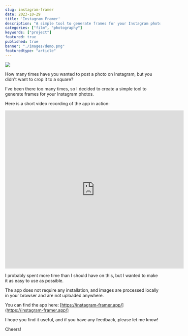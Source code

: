 ```yaml
---
slug: instagram-framer
date: 2023-10-29
title: 'Instagram Framer'
description: "A simple tool to generate frames for your Instagram photos."
categories: ["film", "photography"]
keywords: ["project"]
featured: true
published: true
banner: "./images/demo.png"
featuredtype: "article"
---
```


<img src={Demo} />

How many times have you wanted to post a photo on Instagram, but you didn't want to crop it to a square?

I've been there too many times, so I decided to create a simple tool to generate frames for your Instagram photos.

Here is a short video recording of the app in action:

<div class="flex justify-center">
  <iframe width="580" height="515" src="https://www.youtube.com/embed/PVfZH9Rs5d4" title="YouTube video player" frameborder="0" allow="accelerometer; autoplay; clipboard-write; encrypted-media; gyroscope; picture-in-picture; web-share" allowfullscreen></iframe>
</div>

I probably spent more time than I should have on this, but I wanted to make it as easy to use as possible.

The app does not require any installation, and images are processed locally in your browser and are not uploaded anywhere.

You can find the app here: [https://instagram-framer.app/](https://instagram-framer.app/)

I hope you find it useful, and if you have any feedback, please let me know!

Cheers!